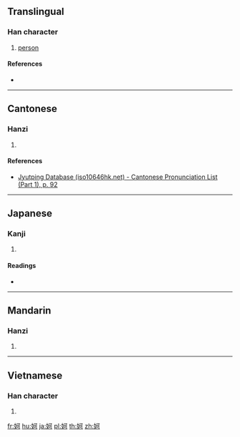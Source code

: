 {{character info/new}}
==Translingual==

===Han character===
{{Han char|rn=38|rad=女|as=05|sn=8|four=|canj=VMNR|ids=⿰女可}}

# [[person]]

====References====
* {{Han ref|kx=0257.270|dkj=06137|dj=0522.220|hdz=21035.050|uh=59B8|ud=22968}}

----

==Cantonese==

===Hanzi===
{{yue-hanzi|jyut=[[o2]], [[ngo2]], [[o1]], [[ngo1]]|y=o2, ngo2, o1, ngo1}}

# {{defn|lang=yue|sort=女05}}

====References====
* [http://www.iso10646hk.net/jp/document/download.jsp Jyutping Database (iso10646hk.net) - Cantonese Pronunciation List (Part 1), p. 92]

----

==Japanese==

===Kanji===
{{ja-kanji|grade=|rs=女05}}

# {{defn|lang=ja|sort=女05}}

====Readings====
* {{ja-readings|goon=[[あ]] (a)|kanon=[[あ]] (a)|kun=}}

----

==Mandarin==

===Hanzi===
{{cmn-hanzi|pin=[[ē]] ([[e1]])|wg=o<sup>1</sup>}}

# {{defn|lang=cmn|sort=女05}}

----

==Vietnamese==

===Han character===
{{vi-hantu|[[ả]]|rs=女05}}

# {{defn|lang=vi|sort=女05}}

[[fr:妸]]
[[hu:妸]]
[[ja:妸]]
[[pl:妸]]
[[th:妸]]
[[zh:妸]]
